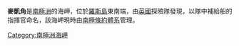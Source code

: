 {{coord|77|42|S|168|31|E|source:GNIS|display=title}}

'''麥凱角'''是[[南極洲|南極洲]]的海岬，位於[[羅斯島|羅斯島]]東南端，由[[英國|英國]]探險隊發現，以隊中補給船的指揮官命名，該海岬現時由[[南極條約體系|南極條約體系]]管理。

{{DEFAULTSORT:Cape MacKay}}
[[Category:南極洲海岬|Category:南極洲海岬]]


{{RossIsland-geo-stub}}